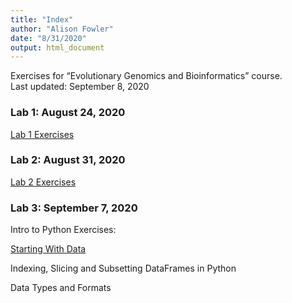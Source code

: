 ```yaml
---
title: "Index"
author: "Alison Fowler"
date: "8/31/2020"
output: html_document
---
```


Exercises for "Evolutionary Genomics and Bioinformatics" course. <br>
Last updated: September 8, 2020

### Lab 1: August 24, 2020 

[Lab 1 Exercises](Lab1_AEF.html)

### Lab 2: August 31, 2020 

[Lab 2 Exercises](Lab2_AEF.html)

### Lab 3: September 7, 2020 <br>
Intro to Python Exercises: <br>

[Starting With Data](Lab3-Python-Starting-With-Data.html)

Indexing, Slicing and Subsetting DataFrames in Python 

Data Types and Formats




